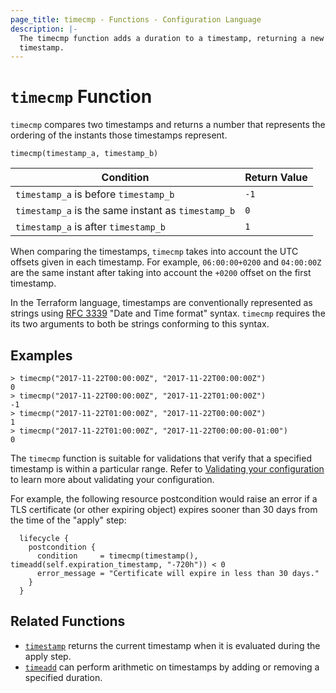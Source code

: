 ```yaml
---
page_title: timecmp - Functions - Configuration Language
description: |-
  The timecmp function adds a duration to a timestamp, returning a new
  timestamp.
---
```


# `timecmp` Function

`timecmp` compares two timestamps and returns a number that represents the
ordering of the instants those timestamps represent.

```hcl
timecmp(timestamp_a, timestamp_b)
```

| Condition                                          | Return Value |
|----------------------------------------------------|--------------|
| `timestamp_a` is before `timestamp_b`              | `-1`         |
| `timestamp_a` is the same instant as `timestamp_b` | `0`          |
| `timestamp_a` is after `timestamp_b`               | `1`          |

When comparing the timestamps, `timecmp` takes into account the UTC offsets
given in each timestamp. For example, `06:00:00+0200` and `04:00:00Z` are
the same instant after taking into account the `+0200` offset on the first
timestamp.

In the Terraform language, timestamps are conventionally represented as
strings using [RFC 3339](https://tools.ietf.org/html/rfc3339)
"Date and Time format" syntax. `timecmp` requires the its two arguments to
both be strings conforming to this syntax.

## Examples

```
> timecmp("2017-11-22T00:00:00Z", "2017-11-22T00:00:00Z")
0
> timecmp("2017-11-22T00:00:00Z", "2017-11-22T01:00:00Z")
-1
> timecmp("2017-11-22T01:00:00Z", "2017-11-22T00:00:00Z")
1
> timecmp("2017-11-22T01:00:00Z", "2017-11-22T00:00:00-01:00")
0
```

The `timecmp` function is suitable for validations that verify that a specified timestamp is within a particular range. Refer to [Validating your configuration](/terraform/language/test-and-validate/validate) to learn more about validating your configuration.

For example, the following resource postcondition would raise an error if a TLS certificate (or other expiring object) expires sooner than 30 days from the time of the "apply" step:

```hcl
  lifecycle {
    postcondition {
      condition     = timecmp(timestamp(), timeadd(self.expiration_timestamp, "-720h")) < 0
      error_message = "Certificate will expire in less than 30 days."
    }
  }
```

## Related Functions

* [`timestamp`](/terraform/language/functions/timestamp) returns the current timestamp when it is evaluated
  during the apply step.
* [`timeadd`](/terraform/language/functions/timeadd) can perform arithmetic on timestamps by adding or removing a specified duration.
